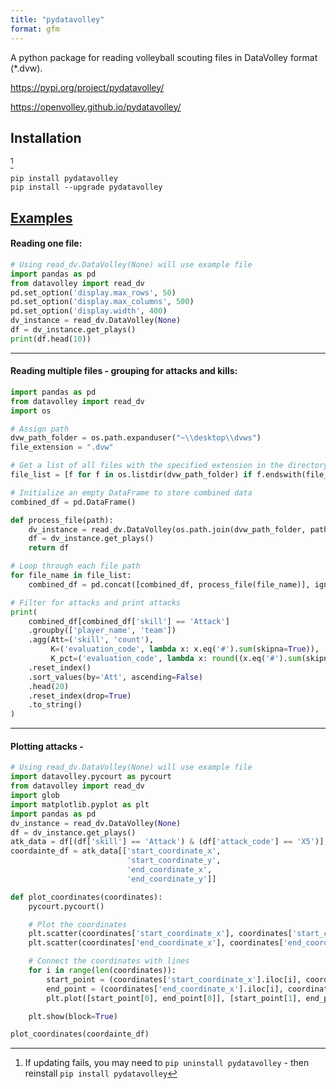 ```yaml
---
title: "pydatavolley"
format: gfm
---
```


A python package for reading volleyball scouting files in DataVolley format (\*.dvw).

<https://pypi.org/project/pydatavolley/>

<https://openvolley.github.io/pydatavolley/>

## Installation

[^1]

[^1]: If updating fails, you may need to `pip uninstall pydatavolley` - then reinstall `pip install pydatavolley`

```         
pip install pydatavolley
pip install --upgrade pydatavolley
```

## [Examples]{.underline}

#### Reading one file:

```python
# Using read_dv.DataVolley(None) will use example file
import pandas as pd
from datavolley import read_dv
pd.set_option('display.max_rows', 50)
pd.set_option('display.max_columns', 500)
pd.set_option('display.width', 400)
dv_instance = read_dv.DataVolley(None)
df = dv_instance.get_plays()
print(df.head(10))
```

------------------------------------------------------------------------

#### Reading multiple files - grouping for attacks and kills:

```python
import pandas as pd
from datavolley import read_dv
import os

# Assign path
dvw_path_folder = os.path.expanduser("~\\desktop\\dvws")
file_extension = ".dvw"

# Get a list of all files with the specified extension in the directory
file_list = [f for f in os.listdir(dvw_path_folder) if f.endswith(file_extension)]

# Initialize an empty DataFrame to store combined data
combined_df = pd.DataFrame()

def process_file(path):
    dv_instance = read_dv.DataVolley(os.path.join(dvw_path_folder, path))
    df = dv_instance.get_plays()
    return df

# Loop through each file path
for file_name in file_list:
    combined_df = pd.concat([combined_df, process_file(file_name)], ignore_index=True)

# Filter for attacks and print attacks 
print(
    combined_df[combined_df['skill'] == 'Attack']
    .groupby(['player_name', 'team'])
    .agg(Att=('skill', 'count'),
         K=('evaluation_code', lambda x: x.eq('#').sum(skipna=True)),
         K_pct=('evaluation_code', lambda x: round((x.eq('#').sum(skipna=True) / x.count()), 3)))
    .reset_index()
    .sort_values(by='Att', ascending=False)
    .head(20)
    .reset_index(drop=True)
    .to_string()
)
```

------------------------------------------------------------------------

#### Plotting attacks -

```python
# Using read_dv.DataVolley(None) will use example file
import datavolley.pycourt as pycourt
from datavolley import read_dv
import glob
import matplotlib.pyplot as plt
import pandas as pd
dv_instance = read_dv.DataVolley(None)
df = dv_instance.get_plays()
atk_data = df[(df['skill'] == 'Attack') & (df['attack_code'] == 'X5')]
coordainte_df = atk_data[['start_coordinate_x',
                          'start_coordinate_y',
                          'end_coordinate_x',
                          'end_coordinate_y']]

def plot_coordinates(coordinates):
    pycourt.pycourt()

    # Plot the coordinates
    plt.scatter(coordinates['start_coordinate_x'], coordinates['start_coordinate_y'], color='red')
    plt.scatter(coordinates['end_coordinate_x'], coordinates['end_coordinate_y'], color='blue')

    # Connect the coordinates with lines
    for i in range(len(coordinates)):
        start_point = (coordinates['start_coordinate_x'].iloc[i], coordinates['start_coordinate_y'].iloc[i])
        end_point = (coordinates['end_coordinate_x'].iloc[i], coordinates['end_coordinate_y'].iloc[i])
        plt.plot([start_point[0], end_point[0]], [start_point[1], end_point[1]], color='gray', linestyle='--', linewidth=1)

    plt.show(block=True)

plot_coordinates(coordainte_df)

```